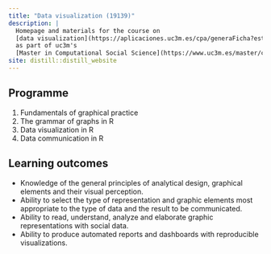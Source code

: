 ```yaml
---
title: "Data visualization (19139)"
description: |
  Homepage and materials for the course on
  [data visualization](https://aplicaciones.uc3m.es/cpa/generaFicha?est=375&asig=19139&idioma=2),
  as part of uc3m's
  [Master in Computational Social Science](https://www.uc3m.es/master/computational-social-science)
site: distill::distill_website
---
```


## Programme

1. Fundamentals of graphical practice
2. The grammar of graphs in R
3. Data visualization in R
4. Data communication in R

## Learning outcomes

- Knowledge of the general principles of analytical design, graphical elements and their visual perception.
- Ability to select the type of representation and graphic elements most appropriate to the type of data and the result to be communicated.
- Ability to read, understand, analyze and elaborate graphic representations with social data.
- Ability to produce automated reports and dashboards with reproducible visualizations.
